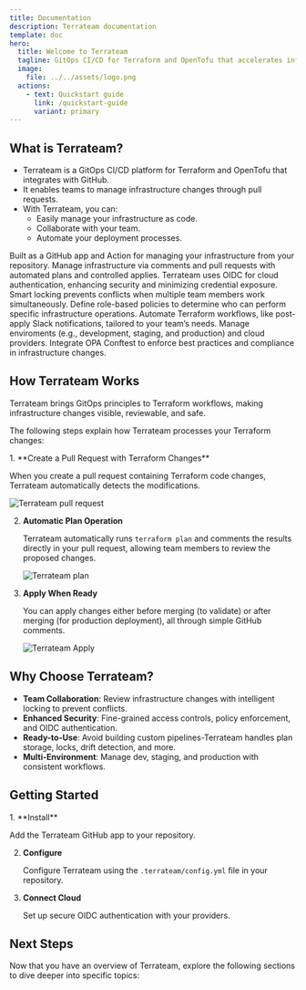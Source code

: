 ```yaml
---
title: Documentation
description: Terrateam documentation
template: doc
hero:
  title: Welcome to Terrateam
  tagline: GitOps CI/CD for Terraform and OpenTofu that accelerates infrastructure delivery.
  image:
    file: ../../assets/logo.png
  actions:
    - text: Quickstart guide
      link: /quickstart-guide
      variant: primary
---
```



## What is Terrateam?

- Terrateam is a GitOps CI/CD platform for Terraform and OpenTofu that integrates with GitHub.
- It enables teams to manage infrastructure changes through pull requests.
- With Terrateam, you can:
  - Easily manage your infrastructure as code.
  - Collaborate with your team.
  - Automate your deployment processes.

<CardGrid>
	<Card title="GitHub-Native" icon="github">
		Built as a GitHub app and Action for managing your infrastructure from your repository.
    <LinkCard title="Installation" href="/quickstart-guide"  />
	</Card>
	<Card title="GitOps Workflow" icon="rocket">
		Manage infrastructure via comments and pull requests with automated plans and controlled applies.
        <LinkCard title="Workflows" href="/getting-started/plan-and-apply" />
	</Card>
	<Card title="Enterprise Security" icon="sun">
		Terrateam uses OIDC for cloud authentication, enhancing security and minimizing credential exposure.
        <LinkCard title="Security" href="/security-and-compliance" />
	</Card>
	<Card title="Resource Coordination" icon="seti:lock">
		Smart locking prevents conflicts when multiple team members work simultaneously.
        <LinkCard title="Locks" href="/advanced-workflows/locks-and-concurrency" />
	</Card>
	<Card title="Access Control" icon="error">
		Define role-based policies to determine who can perform specific infrastructure operations.
        <LinkCard title="RBAC" href="/security-and-compliance/role-based-access-control" />
	</Card>
	<Card title="Custom Workflows" icon="puzzle">
		Automate Terraform workflows, like post-apply Slack notifications, tailored to your team’s needs.
        <LinkCard title="Custom Workflows" href="/configuration-reference/workflows" />
	</Card>
	<Card title="Multi-Environment" icon="star">
		Manage enviroments (e.g., development, staging, and production) and cloud providers.
        <LinkCard title="Environments" href="/advanced-workflows/multiple-environments" />
	</Card>
	<Card title="Policy Enforcement" icon="document">
		Integrate OPA Conftest to enforce best practices and compliance in infrastructure changes.
        <LinkCard title="OPA Integration" href="/security-and-compliance/policy-enforcement-with-opa" />
	</Card>
</CardGrid>

## How Terrateam Works

Terrateam brings GitOps principles to Terraform workflows, making infrastructure changes visible, reviewable, and safe.

The following steps explain how Terrateam processes your Terraform changes:

<Steps>
1. **Create a Pull Request with Terraform Changes**

   When you create a pull request containing Terraform code changes, Terrateam automatically detects the modifications.
   
   ![Terrateam pull request](../../assets/nibbler-pull-request.png)

2. **Automatic Plan Operation**

   Terrateam automatically runs `terraform plan` and comments the results directly in your pull request, allowing team members to review the proposed changes.
   
   ![Terrateam plan](../../assets/nibbler-terrateam-plan.png)

3. **Apply When Ready**

   You can apply changes either before merging (to validate) or after merging (for production deployment), all through simple GitHub comments.
   
   ![Terrateam Apply](../../assets/nibbler-terrateam-apply.png)

</Steps>
<LinkCard title="Learn more about workflows" href="/getting-started/pull-requests-and-triggers" />

## Why Choose Terrateam?

- **Team Collaboration**: Review infrastructure changes with intelligent locking to prevent conflicts.
- **Enhanced Security**: Fine-grained access controls, policy enforcement, and OIDC authentication.
- **Ready-to-Use**: Avoid building custom pipelines-Terrateam handles plan storage, locks, drift detection, and more.
- **Multi-Environment**: Manage dev, staging, and production with consistent workflows.

## Getting Started

<Steps>
1. **Install**

   Add the Terrateam GitHub app to your repository.
   
   <LinkCard title="Installation Guide" href="/quickstart-guide" />

2. **Configure**

   Configure Terrateam using the `.terrateam/config.yml` file in your repository.
   
   <LinkCard title="Configuration" href="/getting-started/configuration" />

3. **Connect Cloud**

   Set up secure OIDC authentication with your providers.
   
   <LinkCard title="Cloud Setup" href="/cloud-providers" />
</Steps>

## Next Steps

Now that you have an overview of Terrateam, explore the following sections to dive deeper into specific topics:

<CardGrid>
  <LinkCard title="Core Concepts" href="/getting-started/concepts" />
  <LinkCard title="Configuration Reference" href="/configuration-reference" />
  <LinkCard title="Advanced Workflows" href="/advanced-workflows" />
  <LinkCard title="Integrations" href="/integrations" />
</CardGrid>
